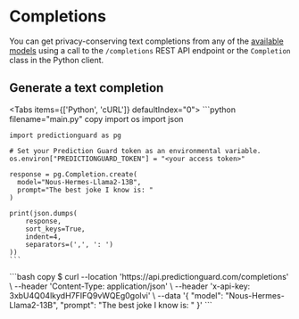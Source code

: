 # Completions

You can get privacy-conserving text completions from any of the [available models](../models) using a call to the `/completions` REST API endpoint or the `Completion` class in the Python client.

## Generate a text completion


<Tabs items={['Python', 'cURL']}  defaultIndex="0">
  <Tab>
    ```python filename="main.py" copy
    import os
    import json

    import predictionguard as pg

    # Set your Prediction Guard token as an environmental variable.
    os.environ["PREDICTIONGUARD_TOKEN"] = "<your access token>"

    response = pg.Completion.create(
      model="Nous-Hermes-Llama2-13B",
      prompt="The best joke I know is: "
    )

    print(json.dumps(
        response,
        sort_keys=True,
        indent=4,
        separators=(',', ': ')
    ))
    ```
  </Tab>
  <Tab>
    ```bash copy
    $ curl --location 'https://api.predictionguard.com/completions' \
    --header 'Content-Type: application/json' \
    --header 'x-api-key: 3xbU4Q04lkydH7FIFQ9vWQEg0goIvi' \
    --data '{
        "model": "Nous-Hermes-Llama2-13B",
        "prompt": "The best joke I know is: "
    }'
    ```
  </Tab>
</Tabs>
